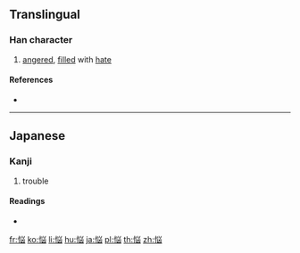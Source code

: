 {{also|惱}}
==Translingual==
{{Han simplified forms|惱|悩|恼}}

===Han character===
{{Han char|rn=61|rad=心|as=07|sn=10|four=|canj=PFUK|ids=⿰忄⿱⺍凶}}

# [[angered]], [[fill]]ed with [[hate]]

====References====
* {{Han ref|kx=0388.341|dkj=10716|dj=0721.240|hdz=42306.161|uh=60A9|ud=24745}}

----

==Japanese==

===Kanji===
{{ja-kanji|grade=c|rs=心07}}

# trouble

====Readings====
* {{ja-readings|on=[[のう]] (nō), [[どう]] (dō)|kun=[[なやむ]] (nayamu), [[なやみ]] (nayami), [[なやませる]] (nayamaseru)}}

[[fr:悩]]
[[ko:悩]]
[[li:悩]]
[[hu:悩]]
[[ja:悩]]
[[pl:悩]]
[[th:悩]]
[[zh:悩]]